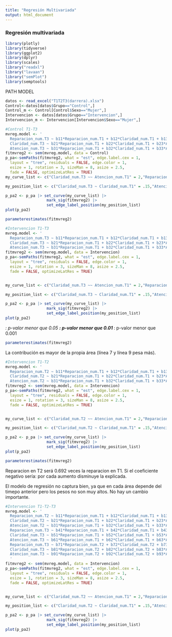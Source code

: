 ```yaml
---
title: "Regresión Multivariada"
output: html_document
---
```


### Regresión multivariada
```r
library(plotly)
library(tidyverse)
library(ggplot2)
library(dplyr)
library(scales)
library("readxl")
library("lavaan")
library("semPlot")
library(semptools)
```


PATH MODEL

```r
datos <- read_excel("T1T2T3(darrera).xlsx")
Control<-datos[datos$Grupo=="Control",]
Control_m <- Control[Control$Sexo=="Mujer",]
Intervencion <- datos[datos$Grupo=="Intervencion",]
Intervencion_m <- Intervencion[Intervencion$Sexo=="Mujer",]
```

```r
#Control T1-T3
mvreg.model <- '
  Reparacion_num.T3 ~ b11*Reparacion_num.T1 + b12*Claridad_num.T1 + b13*Atencion_num.T1 
  Claridad_num.T3 ~ b21*Reparacion_num.T1 + b22*Claridad_num.T1 + b23*Atencion_num.T1 
  Atencion_num.T3 ~ b31*Reparacion_num.T1 + b32*Claridad_num.T1 + b33*Atencion_num.T1'
fitmvreg2 <- sem(mvreg.model, data = Control)
p_pa<-semPaths(fitmvreg2, what = "est", edge.label.cex = 1,
  layout = "tree", residuals = FALSE, edge.color = 1,
  esize = 1, rotation = 3, sizeMan = 8, asize = 2.5,
  fade = FALSE, optimizeLatRes = TRUE)
my_curve_list <- c("Claridad_num.T3 ~~ Atencion_num.T1" = 2,"Reparacion_num.T3~~Claridad_num.T1"=-2,"Reparacion_num.T3~~Atencion_num.T1"=1.5,"Atencion_num.T3~~Reparacion_num.T1"=1.5)

my_position_list <- c("Claridad_num.T3 ~ Claridad_num.T1" = .15,"Atencion_num.T3 ~ Reparacion_num.T1" = .25,"Claridad_num.T3 ~ Atencion_num.T1" = .25,"Reparacion_num.T3 ~ Atencion_num.T1" = .30,"Reparacion_num.T3 ~ Claridad_num.T1" = .60)

p_pa2 <- p_pa |> set_curve(my_curve_list) |>
                  mark_sig(fitmvreg2) |>
                  set_edge_label_position(my_position_list)
plot(p_pa2)
```

```r
parameterestimates(fitmvreg2)
```


```r
#Intervencion T1-T3
mvreg.model <- '
  Reparacion_num.T3 ~ b11*Reparacion_num.T1 + b12*Claridad_num.T1 + b13*Atencion_num.T1 
  Claridad_num.T3 ~ b21*Reparacion_num.T1 + b22*Claridad_num.T1 + b23*Atencion_num.T1 
  Atencion_num.T3 ~ b31*Reparacion_num.T1 + b32*Claridad_num.T1 + b33*Atencion_num.T1'
fitmvreg2 <- sem(mvreg.model, data = Intervencion)
p_pa<-semPaths(fitmvreg2, what = "est", edge.label.cex = 1,
  layout = "tree", residuals = FALSE, edge.color = 1,
  esize = 1, rotation = 3, sizeMan = 8, asize = 2.5,
  fade = FALSE, optimizeLatRes = TRUE)


my_curve_list <- c("Claridad_num.T3 ~~ Atencion_num.T1" = 2,"Reparacion_num.T3~~Claridad_num.T1"=-2,"Reparacion_num.T3~~Atencion_num.T1"=1.5,"Atencion_num.T3~~Reparacion_num.T1"=1.5)

my_position_list <- c("Claridad_num.T3 ~ Claridad_num.T1" = .15,"Atencion_num.T3 ~ Reparacion_num.T1" = .25,"Claridad_num.T3 ~ Atencion_num.T1" = .25,"Reparacion_num.T3 ~ Atencion_num.T1" = .30,"Reparacion_num.T3 ~ Claridad_num.T1" = .60)

p_pa2 <- p_pa |> set_curve(my_curve_list) |>
                  mark_sig(fitmvreg2) |>
                  set_edge_label_position(my_position_list)
plot(p_pa2)
```
*: p-valor menor que 0.05
**: p-valor menor que 0.01
***: p-valor menor que 0.001

```r
parameterestimates(fitmvreg2)
```
La contribución es mayor de la propia área (línea 7 y línea 9 pesa más).


```r
#Intervencion T1-T2
mvreg.model <- '
  Reparacion_num.T2 ~ b11*Reparacion_num.T1 + b12*Claridad_num.T1 + b13*Atencion_num.T1 
  Claridad_num.T2 ~ b21*Reparacion_num.T1 + b22*Claridad_num.T1 + b23*Atencion_num.T1 
  Atencion_num.T2 ~ b31*Reparacion_num.T1 + b32*Claridad_num.T1 + b33*Atencion_num.T1'
fitmvreg2 <- sem(mvreg.model, data = Intervencion)
p_pa<-semPaths(fitmvreg2, what = "est", edge.label.cex = 1,
  layout = "tree", residuals = FALSE, edge.color = 1,
  esize = 1, rotation = 3, sizeMan = 8, asize = 2.5,
  fade = FALSE, optimizeLatRes = TRUE)


my_curve_list <- c("Claridad_num.T2 ~~ Atencion_num.T1" = 2,"Reparacion_num.T2~~Claridad_num.T1"=-2,"Reparacion_num.T2~~Atencion_num.T1"=1.5,"Atencion_num.T2~~Reparacion_num.T1"=1.5)

my_position_list <- c("Claridad_num.T2 ~ Claridad_num.T1" = .15,"Atencion_num.T2 ~ Reparacion_num.T1" = .25,"Claridad_num.T2 ~ Atencion_num.T1" = .25,"Reparacion_num.T2 ~ Atencion_num.T1" = .30,"Reparacion_num.T2 ~ Claridad_num.T1" = .60)

p_pa2 <- p_pa |> set_curve(my_curve_list) |>
                  mark_sig(fitmvreg2) |>
                  set_edge_label_position(my_position_list)
plot(p_pa2)
```
```r
parameterestimates(fitmvreg2)
```

Reparacion en T2 será 0.692 veces la reparacion en T1.
Si el coeficiente negativo sería: por cada aumento disminuye la explicada.

El modelo de regresión no captura bien, ya que en cada área depende del timepo anterior pero los pesos no son muy altos. No hay un cambio importante.

```r
#Intervencion T1-T2-T3
mvreg.model <- '
  Reparacion_num.T2 ~ b11*Reparacion_num.T1 + b12*Claridad_num.T1 + b13*Atencion_num.T1 
  Claridad_num.T2 ~ b21*Reparacion_num.T1 + b22*Claridad_num.T1 + b23*Atencion_num.T1 
  Atencion_num.T2 ~ b31*Reparacion_num.T1 + b32*Claridad_num.T1 + b33*Atencion_num.T1
  Reparacion_num.T3 ~ b41*Reparacion_num.T1 + b42*Claridad_num.T1 + b43*Atencion_num.T1 
  Claridad_num.T3 ~ b51*Reparacion_num.T1 + b52*Claridad_num.T1 + b53*Atencion_num.T1 
  Atencion_num.T3 ~ b61*Reparacion_num.T1 + b62*Claridad_num.T1 + b63*Atencion_num.T1
  Reparacion_num.T3 ~ b71*Reparacion_num.T2 + b72*Claridad_num.T2 + b73*Atencion_num.T2 
  Claridad_num.T3 ~ b81*Reparacion_num.T2 + b82*Claridad_num.T2 + b83*Atencion_num.T2 
  Atencion_num.T3 ~ b91*Reparacion_num.T2 + b92*Claridad_num.T2 + b93*Atencion_num.T2
  '
fitmvreg2 <- sem(mvreg.model, data = Intervencion)
p_pa<-semPaths(fitmvreg2, what = "est", edge.label.cex = 1,
  layout = "tree", residuals = FALSE, edge.color = 1,
  esize = 1, rotation = 3, sizeMan = 8, asize = 2.5,
  fade = FALSE, optimizeLatRes = TRUE)


my_curve_list <- c("Claridad_num.T2 ~~ Atencion_num.T1" = 2,"Reparacion_num.T2~~Claridad_num.T1"=-2,"Reparacion_num.T2~~Atencion_num.T1"=1.5,"Atencion_num.T2~~Reparacion_num.T1"=1.5)

my_position_list <- c("Claridad_num.T2 ~ Claridad_num.T1" = .15,"Atencion_num.T2 ~ Reparacion_num.T1" = .25,"Claridad_num.T2 ~ Atencion_num.T1" = .25,"Reparacion_num.T2 ~ Atencion_num.T1" = .30,"Reparacion_num.T2 ~ Claridad_num.T1" = .60)

p_pa2 <- p_pa |> set_curve(my_curve_list) |>
                  mark_sig(fitmvreg2) |>
                  set_edge_label_position(my_position_list)
plot(p_pa2)
```


